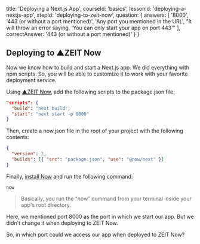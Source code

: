 
  title: 'Deploying a Next.js App',
  courseId: 'basics',
  lessonId: 'deploying-a-nextjs-app',
  stepId: 'deploying-to-zeit-now',
  question: {
    answers: [
      '8000',
      '443 (or without a port mentioned)',
      'Any port you mentioned in the URL',
      "It will throw an error saying, 'You can only start your app on port 443'"
    ],
    correctAnswer: '443 (or without a port mentioned)'
  }
}

## Deploying to ▲ZEIT Now

Now we know how to build and start a Next.js app. We did everything with npm scripts. So, you will be able to customize it to work with your favorite deployment service.

Using [▲ZEIT Now](https://zeit.co/now), add the following scripts to the package.json file:

```json
"scripts": {
  "build": "next build",
  "start": "next start -p 8000"
}
```

Then, create a now.json file in the root of your project with the following contents:

```json
{
  "version": 2,
  "builds": [{ "src": "package.json", "use": "@now/next" }]
}
```

Finally, [install Now](https://zeit.co/now) and run the following command:

```
now
```

> Basically, you run the “now” command from your terminal inside your app's root directory.

Here, we mentioned port 8000 as the port in which we start our app. But we didn't change it when deploying to ZEIT Now.

So, in which port could we access our app when deployed to ZEIT Now?

